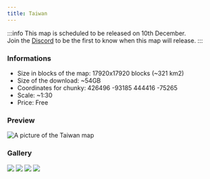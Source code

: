 ---
title: Taiwan
---

:::info
This map is scheduled to be released on 10th December.  
Join the <a href="https://download.earthmaker.world">Discord</a> to be the first to know when this map will release.
:::

### Informations
* Size in blocks of the map: 17920x17920 blocks (~321 km2)
* Size of the download: ~54GB
* Coordinates for chunky: 426496 -93185 444416 -75265 
* Scale: ~1:30
* Price: Free

### Preview
<img src="/img/maps/previews/asia/taiwan.webp" alt="A picture of the Taiwan map"></img>   

### Gallery
<Slider dots arrows={false} infinite slidesToShow={1} slidesToScroll={1} pauseOnHover speed={500} autoplay autoplaySpeed={3000}>
    <img src="/img/maps/gallery/asia/taiwan/0.webp"></img>
    <img src="/img/maps/gallery/asia/taiwan/1.webp"></img>
    <img src="/img/maps/gallery/asia/taiwan/2.webp"></img>
    <img src="/img/maps/gallery/asia/taiwan/3.webp"></img>
</Slider>